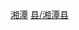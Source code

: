 {{Catnav|頁面分類|...|中国县份|中国各省县份|湖南省县份}}
{{Catnav|頁面分類|...|湖南行政区划|湖南省县级行政区|湖南省县份}}
{{Catnav|頁面分類|...|湖南市州|湖南地级市|湘潭|湘潭行政区划|湘潭区县市}}
{{catmore|湘潭县|湖南省湘潭县}}

[[Category:湖南省县份|湘潭]]
[[Category:湘潭区县市|县/湘潭县]]